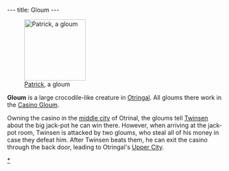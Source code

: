 ---
title: Gloum
---

[[Image:DVPATRIK.JPG|right|143px|thumb|[[Patrick]], a gloum]]

'''Gloum''' is a large crocodile-like creature in [[Otringal]]. All gloums there work in the [[Casino Gloum]].

Owning the casino in the [[middle city]] of Otrinal, the gloums tell [[Twinsen]] about the big jack-pot he can win there. However, when arriving at the jack-pot room, Twinsen is attacked by two gloums, who steal all of his money in case they defeat him. After Twinsen beats them, he can exit the casino through the back door, leading to Otringal's [[Upper City]].

[[Category:Gloums|*]]
